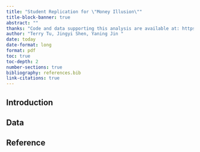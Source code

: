 ```yaml
---
title: "Student Replication for \"Money Illusion\""
title-block-banner: true
abstract: ""
thanks: "Code and data supporting this analysis are available at: https://github.com/TEJMaster/Student-Replication-For-Money-Illusion.git"
author: "Terry Tu, Jingyi Shen, Yaning Jin "
date: today
date-format: long
format: pdf
toc: true
toc-depth: 2
number-sections: true
bibliography: references.bib
link-citations: true
---
```


## Introduction

## Data



## Reference